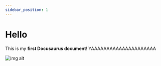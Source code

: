 ---
sidebar_position: 1
---

# Hello

This is my **first Docusaurus document**!
YAAAAAAAAAAAAAAAAAAAAA

![img alt](/img/docusaurus.png)
